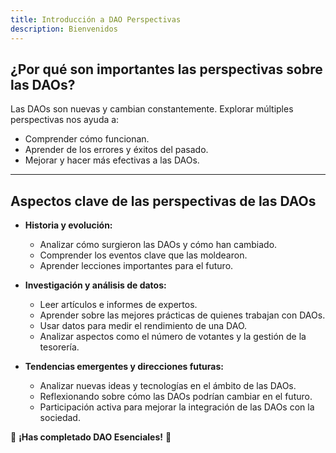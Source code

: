 ```yaml
---
title: Introducción a DAO Perspectivas
description: Bienvenidos
---
```


## ¿Por qué son importantes las perspectivas sobre las DAOs?

Las DAOs son nuevas y cambian constantemente. Explorar múltiples perspectivas nos ayuda a:

* Comprender cómo funcionan.
* Aprender de los errores y éxitos del pasado.
* Mejorar y hacer más efectivas a las DAOs.

---

## Aspectos clave de las perspectivas de las DAOs

- **Historia y evolución:**
  * Analizar cómo surgieron las DAOs y cómo han cambiado.
  * Comprender los eventos clave que las moldearon.
  * Aprender lecciones importantes para el futuro.

- **Investigación y análisis de datos:**
  * Leer artículos e informes de expertos.
  * Aprender sobre las mejores prácticas de quienes trabajan con DAOs.
  * Usar datos para medir el rendimiento de una DAO.
  * Analizar aspectos como el número de votantes y la gestión de la tesorería.

- **Tendencias emergentes y direcciones futuras:**
  * Analizar nuevas ideas y tecnologías en el ámbito de las DAOs. 
  * Reflexionando sobre cómo las DAOs podrían cambiar en el futuro.
  * Participación activa para mejorar la integración de las DAOs con la sociedad.

🔖 **¡Has completado DAO Esenciales!** 🔖